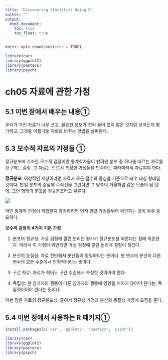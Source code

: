 ```yaml
---
title: "Discovering Statistics Using R"
author: ""
output:
  html_document:
    toc: true
    toc_float: true
---
```


```r
knitr::opts_chunk$set(echo = TRUE)

library(car)
library(ggplot2)
library(pastecs)
library(psych)
```

# ch05 자료에 관한 가정

## 5.1 이번 장에서 배우는 내용①

우리가 가진 자료가 너무 크고, 필요한 정보가 전혀 들어 있지 않은 것처럼 보이는지 평가하고, 그것을 아름다운 자료로 바꾸는 방법을 살펴본다.

## 5.3 모수적 자료의 가정들 ①

정규분포에 기초한 모수적 검정이란 통계학자들이 밝혀낸 분포 중 하나를 따르는 자료를 요구하는 검정. 그 자료는 반드시 특정한 가정들을 만족하는 파라미터적 자료여야 한다.<br>

<b>정규분포</b>: 이상적인 세상이라면 자료가 모든 점수의 중심을 기준으로 좌우 대칭 형태일 것이다. 만일 분포의 중심에 수직선을 그린다면 그 양쪽이 거울처럼 같은 모습이 될 텐데, 그런 형태의 분포를 정규분포라고 부른다.

![](img/13_25_59.png)

어떤 통계적 판정이 적합한지 결정하려면 먼저 관련 가정들부터 확인하는 것이 아주 중요하다.

<b>모수적 검정의 4가지 기본 가정</b><br>

1. 분포의 정규성: 가설 검정에 깔린 논리는 뭔가가 정규분포를 따른다는 점에 의존한다. 따라서 이 가정이 위반되면 가설 검정에 깔린 논리에 결함이 생긴다.

2. 분산의 동질성: 자료 전반에서 분산들이 동일하다는 뜻이다. 한 변수의 분산이 다른 변수의 모든 수준에서 안정적이라는 뜻이다.

3. 구간 자료: 자료가 적어도 구간 수준에서 측정한 것이어야 한다.

4. 독립성: 한 참가자의 행동이 다른 참가자의 행동에 영향을 미치지 않아야 한다는, 독립적이어야 한다는 뜻이다.<br>

이번 장은 자료의 정규분포성, 줄여서 정규성 가정과 분산의 동질성 가정에 초점을 둔다.

## 5.4 이번 장에서 사용하는 R 패키지①

```r
install.packages(c('car', 'ggplot2', 'pastecs', 'psych'))

library(car)
library(ggplot2)
library(pastecs)
library(psych)
```





